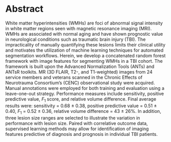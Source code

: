 
# Abstract

White matter hyperintensities (WMHs) are foci of abnormal signal
intensity in white matter regions seen with magnetic resonance imaging
(MRI). WMHs are associated with normal aging and have shown prognostic
value in neurological conditions such as traumatic brain injury (TBI).
The impracticality of manually quantifying these lesions limits their
clinical utility and motivates the utilization of machine learning
techniques for automated segmentation workflows.  Herein, we develop a
concatenated random forest framework with image features for
segmenting WMHs in a TBI cohort. The framework is built upon the
Advanced Normalization Tools (ANTs)  and ANTsR toolkits.  MR
(3D FLAIR, T2-, and T1-weighted) images from 24 service members and
veterans scanned in the Chronic Effects of Neurotrauma Consortium’s
(CENC) observational study were acquired. Manual annotations were
employed for both training and evaluation using a leave-one-out
strategy.  Performance measures include sensitivity,
positive predictive value, $F_1$ score, and relative volume difference.
Final average results were: sensitivity = 0.68 $\pm$ 0.38, positive
predictive value = 0.51 $\pm$ 0.40, $F_1$ = 0.52 $\pm$ 0.36,
relative volume difference = 43 $\pm$ 26\%.  In addition, three
lesion size ranges are selected to illustrate the variation in
performance with lesion size.  Paired with
correlative outcome data, supervised learning methods may allow for
identification of imaging features predictive of diagnosis and prognosis
in individual TBI patients.

\clearpage
